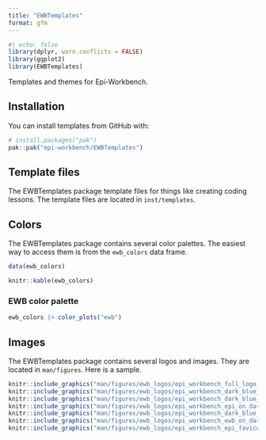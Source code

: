 ```yaml
---
title: "EWBTemplates"
format: gfm
---
```


<!-- README.md is generated from README.qmd. Please edit that file and render using quarto render README.qmd -->

```r
#| echo: false
library(dplyr, warn.conflicts = FALSE)
library(ggplot2)
library(EWBTemplates)
```

<!-- badges: start -->
<!-- badges: end -->

Templates and themes for Epi-Workbench.

## Installation

You can install templates from GitHub with:

``` r
# install.packages("pak")
pak::pak("epi-workbench/EWBTemplates")
```

## Template files

The EWBTemplates package template files for things like creating coding lessons. The template files are located in `inst/templates`.

## Colors

The EWBTemplates package contains several color palettes. The easiest way to access them is from the `ewb_colors` data frame.

```r
data(ewb_colors)
```

```r
knitr::kable(ewb_colors)
```

### EWB color palette

```r
ewb_colors |> color_plots("ewb")
```

## Images

The EWBTemplates package contains several logos and images. They are located in `man/figures`. Here is a sample.

```r
knitr::include_graphics("man/figures/ewb_logos/epi_workbench_full_logo_on_dark_bg.png")
knitr::include_graphics("man/figures/ewb_logos/epi_workbench_dark_blue_full_logo.png")
knitr::include_graphics("man/figures/ewb_logos/epi_workbench_dark_blue_epi_logo.png")
knitr::include_graphics("man/figures/ewb_logos/epi_workbench_epi_on_dark_bg.png")
knitr::include_graphics("man/figures/ewb_logos/epi_workbench_dark_blue_ewb_logo.png")
knitr::include_graphics("man/figures/ewb_logos/epi_workbench_ewb_on_dark_bg.png")
knitr::include_graphics("man/figures/ewb_logos/epi_workbench_epi_favicon.png")
```

